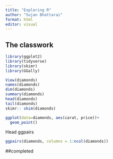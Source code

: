 ```yaml
---
title: "Exploring R"
author: "Sujan Bhattarai"
format: html
editor: visual
---
```


## The classwork

```r
library(ggplot2)
library(tidyverse)
library(skimr)
library(GGally)
```

```r
View(diamonds)
names(diamonds)
dim(diamonds)
summary(diamonds)
head(diamonds)
tail(diamonds)
skimr:: skim(diamonds)
```

```r
ggplot(data=diamonds, aes(carat, price))+
  geom_point()
```

Head ggpairs

```r
ggpairs(diamonds, columns = 1:ncol(diamonds))
```

##completed
